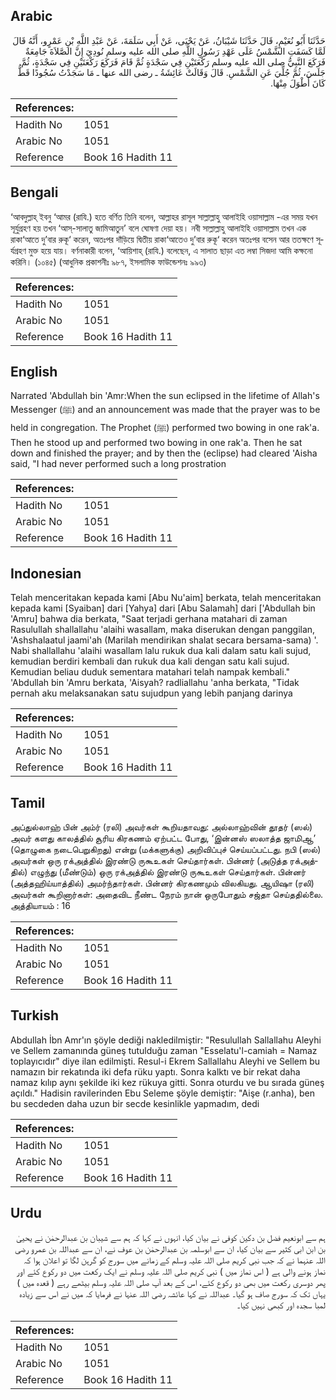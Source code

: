 ## Arabic


<div dir="rtl" lang="ar" style={{fontSize:'larger',backgroundColor:'#f8f9fa',padding:20}}>
حَدَّثَنَا أَبُو نُعَيْمٍ، قَالَ حَدَّثَنَا شَيْبَانُ، عَنْ يَحْيَى، عَنْ أَبِي سَلَمَةَ، عَنْ عَبْدِ اللَّهِ بْنِ عَمْرٍو، أَنَّهُ قَالَ لَمَّا كَسَفَتِ الشَّمْسُ عَلَى عَهْدِ رَسُولِ اللَّهِ صلى الله عليه وسلم نُودِيَ إِنَّ الصَّلاَةَ جَامِعَةٌ فَرَكَعَ النَّبِيُّ صلى الله عليه وسلم رَكْعَتَيْنِ فِي سَجْدَةٍ ثُمَّ قَامَ فَرَكَعَ رَكْعَتَيْنِ فِي سَجْدَةٍ، ثُمَّ جَلَسَ، ثُمَّ جُلِّيَ عَنِ الشَّمْسِ‏.‏ قَالَ وَقَالَتْ عَائِشَةُ ـ رضى الله عنها ـ مَا سَجَدْتُ سُجُودًا قَطُّ كَانَ أَطْوَلَ مِنْهَا‏.‏
</div>
<div style={{backgroundColor:'#f8f9fa',padding:20, marginBottom: 10}}><table> <thead> <tr> <th>References:</th> <th></th> </tr> </thead> <tbody><tr><td>Hadith No</td><td>1051</td></tr><tr><td>Arabic No</td><td>1051</td></tr><tr><td>Reference</td><td>Book 16 Hadith 11</td></tr></tbody></table></div>

## Bengali


<div dir="ltr" lang="bn" style={{fontSize:'larger',backgroundColor:'#f8f9fa',padding:20}}>
‘আবদুল্লাহ্ ইবনু ‘আমর (রাযি.) হতে বর্ণিত তিনি বলেন, আল্লাহর রাসূল সাল্লাল্লাহু আলাইহি ওয়াসাল্লাম -এর সময় যখন সূর্যুগ্রহণ হয় তখন ‘আস্-সালাতু জামিআতুন’ বলে ঘোষণা দেয়া হয়। নবী সাল্লাল্লাহু আলাইহি ওয়াসাল্লাম তখন এক রাকা‘আতে দু’বার রুকূ‘ করেন, অতঃপর দাঁড়িয়ে দ্বিতীয় রাকা‘আতেও দু’বার রুকূ‘ করেন অতঃপর বসেন আর ততক্ষণে সূর্যগ্রহণ মুক্ত হয়ে যায়। বর্ণনাকারী বলেন, ‘আয়িশাহ্ (রাযি.) বলেছেন, এ সালাত ছাড়া এত লম্বা সিজদা আমি কক্ষনো করিনি। (১০৪৫) (আধুনিক প্রকাশনীঃ ৯৮৭, ইসলামিক ফাউন্ডেশনঃ ৯৯৩)
</div>
<div style={{backgroundColor:'#f8f9fa',padding:20, marginBottom: 10}}><table> <thead> <tr> <th>References:</th> <th></th> </tr> </thead> <tbody><tr><td>Hadith No</td><td>1051</td></tr><tr><td>Arabic No</td><td>1051</td></tr><tr><td>Reference</td><td>Book 16 Hadith 11</td></tr></tbody></table></div>

## English


<div dir="ltr" lang="en" style={{fontSize:'larger',backgroundColor:'#f8f9fa',padding:20}}>
Narrated 'Abdullah bin 'Amr:When the sun eclipsed in the lifetime of Allah's Messenger (ﷺ) and an announcement was made that the prayer was to be held in congregation. The Prophet (ﷺ) performed two bowing in one rak'a. Then he stood up and performed two bowing in one rak'a. Then he sat down and finished the prayer; and by then the (eclipse) had cleared 'Aisha said, "I had never performed such a long prostration
</div>
<div style={{backgroundColor:'#f8f9fa',padding:20, marginBottom: 10}}><table> <thead> <tr> <th>References:</th> <th></th> </tr> </thead> <tbody><tr><td>Hadith No</td><td>1051</td></tr><tr><td>Arabic No</td><td>1051</td></tr><tr><td>Reference</td><td>Book 16 Hadith 11</td></tr></tbody></table></div>

## Indonesian


<div dir="ltr" lang="id" style={{fontSize:'larger',backgroundColor:'#f8f9fa',padding:20}}>
Telah menceritakan kepada kami [Abu Nu'aim] berkata, telah menceritakan kepada kami [Syaiban] dari [Yahya] dari [Abu Salamah] dari ['Abdullah bin 'Amru] bahwa dia berkata, "Saat terjadi gerhana matahari di zaman Rasulullah shallallahu 'alaihi wasallam, maka diserukan dengan panggilan, 'Ashshalaatul jaami'ah (Marilah mendirikan shalat secara bersama-sama) '. Nabi shallallahu 'alaihi wasallam lalu rukuk dua kali dalam satu kali sujud, kemudian berdiri kembali dan rukuk dua kali dengan satu kali sujud. Kemudian beliau duduk sementara matahari telah nampak kembali." 'Abdullah bin 'Amru berkata, 'Aisyah? radliallahu 'anha berkata, "Tidak pernah aku melaksanakan satu sujudpun yang lebih panjang darinya
</div>
<div style={{backgroundColor:'#f8f9fa',padding:20, marginBottom: 10}}><table> <thead> <tr> <th>References:</th> <th></th> </tr> </thead> <tbody><tr><td>Hadith No</td><td>1051</td></tr><tr><td>Arabic No</td><td>1051</td></tr><tr><td>Reference</td><td>Book 16 Hadith 11</td></tr></tbody></table></div>

## Tamil


<div dir="ltr" lang="ta" style={{fontSize:'larger',backgroundColor:'#f8f9fa',padding:20}}>
அப்துல்லாஹ் பின் அம்ர் (ரலி) அவர்கள் கூறியதாவது: அல்லாஹ்வின் தூதர் (ஸல்) அவர் களது காலத்தில் சூரிய கிரகணம் ஏற்பட்ட போது, ‘இன்னஸ் ஸலாத்த ஜாமிஆ’ (தொழுகை நடைபெறுகிறது) என்று (மக்களுக்கு) அறிவிப்புச் செய்யப்பட்டது. நபி (ஸல்) அவர்கள் ஒரு ரக்அத்தில் இரண்டு ருகூஉகள் செய்தார்கள். பின்னர் (அடுத்த ரக்அத்தில்) எழுந்து (மீண்டும்) ஒரு ரக்அத்தில் இரண்டு ருகூஉகள் செய்தார்கள். பின்னர் (அத்தஹிய்யாத்தில்) அமர்ந்தார்கள். பின்னர் கிரகணமும் விலகியது. ஆயிஷா (ரலி) அவர்கள் கூறினார்கள்: அதைவிட நீண்ட நேரம் நான் ஒருபோதும் சஜ்தா செய்ததில்லை. அத்தியாயம் : 16
</div>
<div style={{backgroundColor:'#f8f9fa',padding:20, marginBottom: 10}}><table> <thead> <tr> <th>References:</th> <th></th> </tr> </thead> <tbody><tr><td>Hadith No</td><td>1051</td></tr><tr><td>Arabic No</td><td>1051</td></tr><tr><td>Reference</td><td>Book 16 Hadith 11</td></tr></tbody></table></div>

## Turkish


<div dir="ltr" lang="tr" style={{fontSize:'larger',backgroundColor:'#f8f9fa',padding:20}}>
Abdullah İbn Amr'ın şöyle dediği nakledilmiştir: "Resulullah Sallallahu Aleyhi ve Sellem zamanında güneş tutulduğu zaman "Esselatu'l-camiah = Namaz toplayıcıdır" diye ilan edilmişti. Resul-i Ekrem Sallallahu Aleyhi ve Sellem bu namazın bir rekatında iki defa rüku yaptı. Sonra kalktı ve bir rekat daha namaz kılıp aynı şekilde iki kez rükuya gitti. Sonra oturdu ve bu sırada güneş açıldı." Hadisin ravilerinden Ebu Seleme şöyle demiştir: "Aişe (r.anha), ben bu secdeden daha uzun bir secde kesinlikle yapmadım, dedi
</div>
<div style={{backgroundColor:'#f8f9fa',padding:20, marginBottom: 10}}><table> <thead> <tr> <th>References:</th> <th></th> </tr> </thead> <tbody><tr><td>Hadith No</td><td>1051</td></tr><tr><td>Arabic No</td><td>1051</td></tr><tr><td>Reference</td><td>Book 16 Hadith 11</td></tr></tbody></table></div>

## Urdu


<div dir="rtl" lang="ur" style={{fontSize:'larger',backgroundColor:'#f8f9fa',padding:20}}>
ہم سے ابونعیم فضل بن دکین کوفی نے بیان کیا، انہوں نے کہا کہ ہم سے شیبان بن عبدالرحمٰن نے یحییٰ بن ابن ابی کثیر سے بیان کیا، ان سے ابوسلمہ بن عبدالرحمٰن بن عوف نے، ان سے عبداللہ بن عمرو رضی اللہ عنہما نے کہ جب نبی کریم صلی اللہ علیہ وسلم کے زمانے میں سورج کو گرہن لگا تو اعلان ہوا کہ نماز ہونے والی ہے ( اس نماز میں ) نبی کریم صلی اللہ علیہ وسلم نے ایک رکعت میں دو رکوع کئے اور پھر دوسری رکعت میں بھی دو رکوع کئے، اس کے بعد آپ صلی اللہ علیہ وسلم بیٹھے رہے ( قعدہ میں ) یہاں تک کہ سورج صاف ہو گیا۔ عبداللہ نے کہا عائشہ رضی اللہ عنہا نے فرمایا کہ میں نے اس سے زیادہ لمبا سجدہ اور کبھی نہیں کیا۔
</div>
<div style={{backgroundColor:'#f8f9fa',padding:20, marginBottom: 10}}><table> <thead> <tr> <th>References:</th> <th></th> </tr> </thead> <tbody><tr><td>Hadith No</td><td>1051</td></tr><tr><td>Arabic No</td><td>1051</td></tr><tr><td>Reference</td><td>Book 16 Hadith 11</td></tr></tbody></table></div>